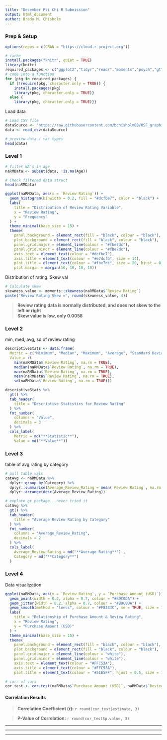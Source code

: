 ```yaml
---
title: "December Psi Chi R Submission"
output: html_document
author: Brady M. Chisholm
---
```

### Prep & Setup
```r
options(repos = c(CRAN = "https://cloud.r-project.org"))

# cache
install.packages("knitr", quiet = TRUE)
library(knitr)
required_packages <- c("ggplot2","tidyr","readr","moments","psych","gt") 
# code into a function 
for (pkg in required_packages) {
  if (!require(pkg, character.only = TRUE)) { 
    install.packages(pkg)               
    library(pkg, character.only = TRUE)} 
  else {
    library(pkg, character.only = TRUE)}}
```
Load data 
```r
# Load CSV file
dataSource <- "https://raw.githubusercontent.com/bchisholm08/OSF_graphingCompetition/main/Month/shopping_trends_updated.csv"
data <- read_csv(dataSource)

# preview data / var types
head(data)
```

### Level 1 
```r
# filter NA's in age
naRMData <- subset(data, !is.na(Age))

# Check filtered data struct 
head(naRMData)
```

```r
ggplot(naRMData, aes(x = `Review Rating`)) +
  geom_histogram(binwidth = 0.2, fill = "#dcfbe7", color = "black") +  
  labs(
    title = "Distribution of Review Rating Variable",
    x = "Review Rating",
    y = "Frequency"
  ) +
  theme_minimal(base_size = 15) + 
  theme(
    panel.background = element_rect(fill = "black", colour = "black"),  
    plot.background = element_rect(fill = "black", colour = "black"),   
    panel.grid.major = element_line(colour = "#fbe7dc"),                
    panel.grid.minor = element_line(colour = "#fbe7dc"),                
    axis.text = element_text(colour = "#dcfbe7"),                       
    axis.title = element_text(colour = "#e7dcfb", size = 14),           
    plot.title = element_text(colour = "#fbe7dc", size = 20, hjust = 0.5),  
    plot.margin = margin(10, 10, 10, 10))
```

Distribution of rating. Skew val 
```r
# Calculate skew
skewness_value <- moments::skewness(naRMData$`Review Rating`)
paste("Review Rating Skew =", round(skewness_value, 4))
```
>**Review rating data is normally distributed, and does not skew to the left or right**  
>**Skew value is low, only 0.0058**

### Level 2 
min, med, avg, sd of review rating
```r
descriptiveStats <- data.frame(
  Metric = c("Minimum", "Median", "Maximum", "Average", "Standard Deviation"),
  Value = c(
    min(naRMData$`Review Rating`, na.rm = TRUE),
    median(naRMData$`Review Rating`, na.rm = TRUE),
    max(naRMData$`Review Rating`, na.rm = TRUE),
    mean(naRMData$`Review Rating`, na.rm = TRUE),
    sd(naRMData$`Review Rating`, na.rm = TRUE)))

descriptiveStats %>%
  gt() %>%
  tab_header(
    title = "Descriptive Statistics for Review Rating"
  ) %>%
  fmt_number(
    columns = "Value",
    decimals = 3
  ) %>%
  cols_label(
    Metric = md("**Statistic**"),
    Value = md("**Value**"))
```

### Level 3 
table of avg rating by category
```r
# pull table vals 
catAvg <- naRMData %>%
  dplyr::group_by(Category) %>%
  dplyr::summarise(Average_Review_Rating = mean(`Review Rating`, na.rm = TRUE)) %>%
  dplyr::arrange(desc(Average_Review_Rating))

# explore gt package...never tried it
catAvg %>%
  gt() %>%
  tab_header(
    title = "Average Review Rating by Category"
  ) %>%
  fmt_number(
    columns = "Average_Review_Rating",
    decimals = 2
  ) %>%
  cols_label(
    Average_Review_Rating = md("**Average Rating**") ,
    Category = md("**Category**")
  )
```

### Level 4
Data visualization 
```r
ggplot(naRMData, aes(x = `Review Rating`, y = `Purchase Amount (USD)`)) +
  geom_point(width = 0.2, alpha = 0.7, colour = "#B9C0DA") +  
  geom_jitter(width = 0.2, alpha = 0.7, colour = "#B9C0DA") +  
  geom_smooth(method = "loess", colour = "#F8333C", se = TRUE, size = 1.7) +
  labs(
    title = "Relationship of Purchase Amount & Review Rating",
    x = "Review Rating",
    y = "Purchase Amount (USD)"
  ) +
  theme_minimal(base_size = 15) +  
  theme(
    panel.background = element_rect(fill = "black", colour = "black"),  
    plot.background = element_rect(fill = "black", colour = "black"),   
    panel.grid.major = element_line(colour = "white"),                
    panel.grid.minor = element_line(colour = "white"),                
    axis.text = element_text(colour = "#FFC53A"),                       
    axis.title = element_text(colour = "#FFC53A"),                      
    plot.title = element_text(colour = "#51E5FF", hjust = 0.5, size = 19))

# corr of vars 
cor_test <- cor.test(naRMData$`Purchase Amount (USD)`, naRMData$`Review Rating`, use = "complete.obs")
```
#### Correlation Results

>**Correlation Coefficient (r):** `r round(cor_test$estimate, 3)`

>**P-Value of Correlation:** `r round(cor_test$p.value, 3)`

---

---

---